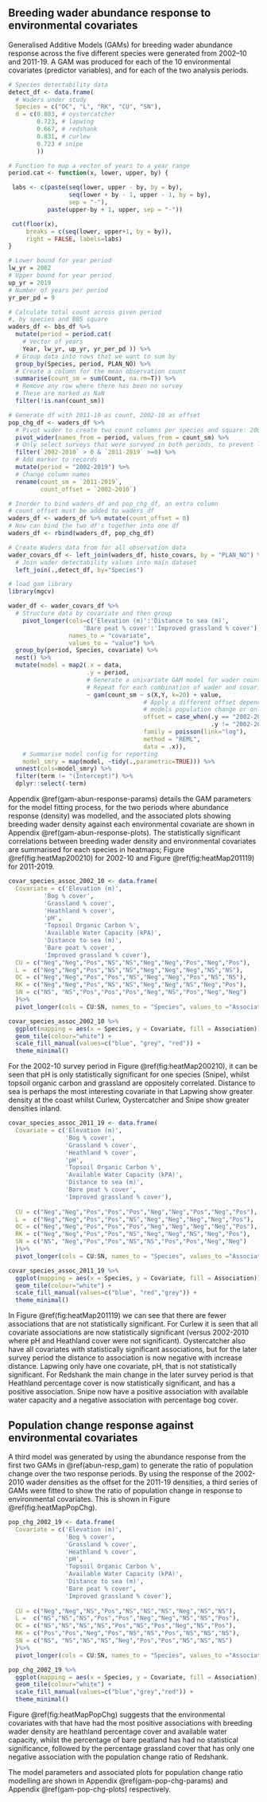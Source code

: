 ## Breeding wader abundance response to environmental covariates {#abun-resp_gam}

Generalised Additive Models (GAMs) for breeding wader abundance response across the five different species were generated from 2002–10 and 2011-19. A GAM was produced for each of the 10 environmental covariates (predictor variables), and for each of the two analysis periods.

```r
# Species detectability data
detect_df <- data.frame(
  # Waders under study
  Species = c("OC", "L", "RK", "CU", "SN"),
  d = c(0.803, # oystercatcher 
        0.723, # lapwing
        0.667, # redshank
        0.831, # curlew
        0.723 # snipe
        )) 

# Function to map a vector of years to a year range
period.cat <- function(x, lower, upper, by) {

 labs <- c(paste(seq(lower, upper - by, by = by),
                 seq(lower + by - 1, upper - 1, by = by),
                 sep = "-"),
           paste(upper-by + 1, upper, sep = "-"))

 cut(floor(x), 
     breaks = c(seq(lower, upper+1, by = by)),
     right = FALSE, labels=labs)
}

# Lower bound for year period
lw_yr = 2002
# Upper bound for year period
up_yr = 2019
# Number of years per period
yr_per_pd = 9

# Calculate total count across given period
#, by species and BBS square
waders_df <- bbs_df %>%
  mutate(period = period.cat(
    # Vector of years
    Year, lw_yr, up_yr, yr_per_pd )) %>%
  # Group data into rows that we want to sum by
  group_by(Species, period, PLAN_NO) %>%
  # Create a column for the mean observation count
  summarise(count_sm = sum(Count, na.rm=T)) %>%
  # Remove any row where there has been no survey
  # These are marked as NaN
  filter(!is.nan(count_sm))

# Generate df with 2011-19 as count, 2002-10 as offset
pop_chg_df <- waders_df %>%
  # Pivot wider to create two count columns per species and square: 2002-2010 and 2011-2019
  pivot_wider(names_from = period, values_from = count_sm) %>%
  # Only select surveys that were survyed in both periods, to prevent ln blow up! 
  filter(`2002-2010` > 0 & `2011-2019` >=0) %>%
  # Add marker to records
  mutate(period = "2002-2019") %>%
  # Change column names
  rename(count_sm = `2011-2019`,
         count_offset = `2002-2010`)

# Inorder to bind waders_df and pop_chg_df, an extra column
# count_offset must be added to waders_df
waders_df <- waders_df %>% mutate(count_offset = 0)
# Now can bind the two df's together into one df
waders_df <- rbind(waders_df, pop_chg_df)

# Create Waders data from for all observation data
wader_covars_df <- left_join(waders_df, histo_covars, by = "PLAN_NO") %>%
  # Join wader detectability values into main dataset
  left_join(.,detect_df, by="Species")
```


```r
# load gam library
library(mgcv)

wader_df <- wader_covars_df %>% 
  # Structure data by covariate and then group
    pivot_longer(cols=c('Elevation (m)':'Distance to sea (m)',
                     'Bare peat % cover':'Improved grassland % cover'), 
                 names_to = "covariate",
                 values_to = "value") %>%
  group_by(period, Species, covariate) %>%
  nest() %>%
  mutate(model = map2(.x = data,
                      .y = period,
                      # Generate a univariate GAM model for wader count against covariate (value).
                      # Repeat for each combination of wader and covariate 
                      ~ gam(count_sm ~ s(X,Y, k=20) + value,
                                      # Apply a different offset depending on whether this gam
                                      # models population change or only covariate response
                                      offset = case_when(.y == "2002-2019" ~ log(count_offset), 
                                                         .y != "2002-2019" ~ log(d) + log(9)),
                                      family = poisson(link="log"),
                                      method = "REML",
                                      data = .x)),
    # Summarise model config for reporting
    model_smry = map(model, ~tidy(.,parametric=TRUE))) %>%
  unnest(cols=model_smry) %>%
  filter(term != "(Intercept)") %>%
  dplyr::select(-term)

```

Appendix \@ref(gam-abun-response-params) details the GAM parameters for the model fitting process, for the two periods where abundance response (density) was modelled, and the associated plots showing breeding wader density against each environmental covariate are shown in Appendix \@ref(gam-abun-response-plots). The statistically significant correlations between breeding wader density and environmental covariates are summarised for each species in heatmaps; Figure \@ref(fig:heatMap200210) for 2002-10 and Figure \@ref(fig:heatMap201119) for 2011-2019. 

```r
covar_species_assoc_2002_10 <- data.frame(
  Covariate = c('Elevation (m)',
          'Bog % cover', 
          'Grassland % cover', 
          'Heathland % cover', 
          'pH', 
          'Topsoil Organic Carbon %', 
          'Available Water Capacity (kPA)',
          'Distance to sea (m)', 
          'Bare peat % cover', 
          'Improved grassland % cover'),
  CU = c("Neg","Neg","Pos","NS","NS","Neg","Neg","Pos","Neg","Pos"),
  L =  c("Neg","Neg","Pos","NS","NS","Neg","Neg","Neg","NS","NS"),
  OC = c("Neg","Neg","Pos","Pos","NS","Neg","Neg","Pos","NS","NS"),
  RK = c("Neg","Neg","Pos","NS","NS","Neg","Neg","NS","Neg","Pos"),
  SN = c("NS", "NS","Pos","Pos","Pos","Neg","NS","Pos","Neg","Neg")
  )%>%
  pivot_longer(cols = CU:SN, names_to = "Species", values_to ="Association")

covar_species_assoc_2002_10 %>% 
  ggplot(mapping = aes(x = Species, y = Covariate, fill = Association)) +
  geom_tile(colour="white") + 
  scale_fill_manual(values=c("blue", "grey", "red")) +
  theme_minimal()
```
For the 2002-10 survey period in Figure \@ref(fig:heatMap200210), it can be seen that pH is only statistically significant for one species (Snipe), whilst topsoil organic carbon and grassland are oppositely correlated. Distance to sea is perhaps the most interesting covariate in that Lapwing show greater density at the coast whilst Curlew, Oystercatcher and Snipe show greater densities inland. 

```r
covar_species_assoc_2011_19 <- data.frame(
  Covariate = c('Elevation (m)',
                'Bog % cover', 
                'Grassland % cover', 
                'Heathland % cover', 
                'pH', 
                'Topsoil Organic Carbon %', 
                'Available Water Capacity (kPA)',
                'Distance to sea (m)', 
                'Bare peat % cover', 
                'Improved grassland % cover'),
  
  CU = c("Neg","Neg","Pos","Pos","Pos","Neg","Neg","Pos","Neg","Pos"),
  L =  c("Neg","Neg","Pos","Pos","NS","Neg","Neg","Neg","Neg","Pos"),
  OC = c("Neg","Neg","Pos","Pos","Pos","Neg","Neg","Neg","Neg","Pos"),
  RK = c("Neg","Neg","Pos","Pos","NS","Neg","Neg","NS","Neg","Pos"),
  SN = c("NS", "Neg","Pos","Pos","NS","NS","Pos","Pos","Neg","Neg")
  )%>%
  pivot_longer(cols = CU:SN, names_to = "Species", values_to ="Association")

covar_species_assoc_2011_19 %>% 
  ggplot(mapping = aes(x = Species, y = Covariate, fill = Association)) +
  geom_tile(colour="white") + 
  scale_fill_manual(values=c("blue", "red","grey")) +
  theme_minimal()
```

In Figure \@ref(fig:heatMap201119) we can see that there are fewer associations that are not statistically significant. For Curlew it is seen that all covariate associations are now statistically significant (versus 2002-2010 where pH and Heathland cover were not significant). Oystercatcher also have all covariates with statistically significant associations, but for the later survey period the distance to association is now negative with increase distance. Lapwing only have one covariate, pH, that is not statistically significant. For Redshank the main change in the later survey period is that Heathland percentage cover is now statistically significant, and has a positive association. Snipe now have a positive association with available water capacity and a negative association with percentage bog cover.

## Population change response against environmental covariates

A third model was generated by using the abundance response from the first two GAMs in \@ref(abun-resp_gam) to generate the ratio of population change over the two response periods. By using the response of the 2002-2010 wader densities as the offset for the 2011-19 densities, a third series of GAMs were fitted to show the ratio of population change in response to environmental covariates. This is shown in Figure \@ref(fig:heatMapPopChg).

```r
pop_chg_2002_19 <- data.frame(
  Covariate = c('Elevation (m)',
                'Bog % cover', 
                'Grassland % cover', 
                'Heathland % cover', 
                'pH', 
                'Topsoil Organic Carbon %', 
                'Available Water Capacity (kPA)',
                'Distance to sea (m)', 
                'Bare peat % cover', 
                'Improved grassland % cover'),
  
  CU = c("Neg","Neg","NS","Pos","NS","NS","NS","Neg","NS","NS"),
  L =  c("NS","NS","NS","Pos","Pos","Neg","Neg","NS","NS","Pos"),
  OC = c("NS","NS","NS","NS","Pos","NS","Pos","Neg","NS","Pos"),
  RK = c("Pos","Pos","Neg","Pos","NS","NS","Pos","NS","NS","NS"),
  SN = c("NS", "NS","NS","NS","Neg","Pos","Pos","NS","NS","NS")
  )%>%
  pivot_longer(cols = CU:SN, names_to = "Species", values_to ="Association")

pop_chg_2002_19 %>% 
  ggplot(mapping = aes(x = Species, y = Covariate, fill = Association)) +
  geom_tile(colour="white") + 
  scale_fill_manual(values=c("blue","grey","red")) +
  theme_minimal()
```

Figure \@ref(fig:heatMapPopChg) suggests that the environmental covariates with that have had the most positive associations with breeding wader density are heathland percentage cover and available water capacity, whilst the percentage of bare peatland has had no statistical significance, followed by the percentage grassland cover that has only one negative association with the population change ratio of Redshank.

The model parameters and associated plots for population change ratio modelling are shown in Appendix \@ref(gam-pop-chg-params) and Appendix \@ref(gam-pop-chg-plots) respectively.

